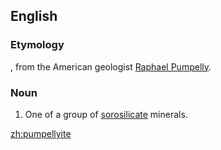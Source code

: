 ==English==

===Etymology===
{{suffix|Pumpelly|ite|lang=en}}, from the American geologist [[w:Raphael Pumpelly|Raphael Pumpelly]].

===Noun===
{{en-noun}}
{{wikipedia}}

# {{context|geology|lang=en}} One of a group of [[sorosilicate]] minerals.

[[zh:pumpellyite]]